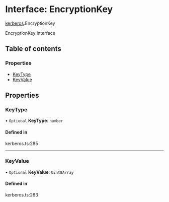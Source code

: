 # Interface: EncryptionKey

[kerberos](/templates/protocols/javascript/modules/kerberos).EncryptionKey

EncryptionKey Interface

## Table of contents

### Properties

- [KeyType](/templates/protocols/javascript/modules/kerberos.EncryptionKey#keytype)
- [KeyValue](/templates/protocols/javascript/modules/kerberos.EncryptionKey#keyvalue)

## Properties

### KeyType

• `Optional` **KeyType**: `number`

#### Defined in

kerberos.ts:285

___

### KeyValue

• `Optional` **KeyValue**: `Uint8Array`

#### Defined in

kerberos.ts:283
